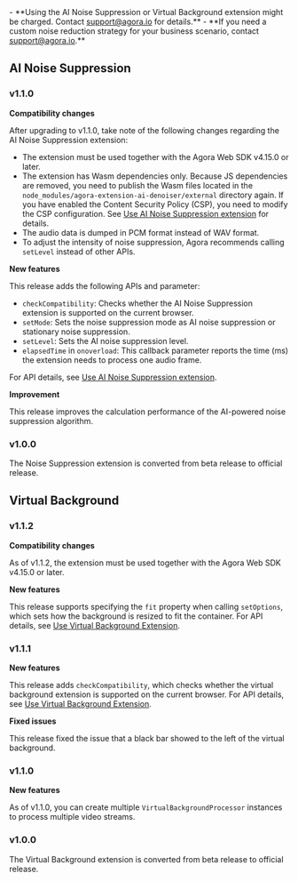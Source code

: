 <PlatformWrapper platform="web">
- **Using the AI Noise Suppression or Virtual Background extension might be charged. Contact <a href="mailto:support@agora.io">support@agora.io</a> for details.**
- **If you need a custom noise reduction strategy for your business scenario, contact <a href="mailto:support@agora.io">support@agora.io</a>.**

## AI Noise Suppression

### v1.1.0

**Compatibility changes**

After upgrading to v1.1.0, take note of the following changes regarding the AI Noise Suppression extension:

- The extension must be used together with the Agora Web SDK v4.15.0 or later.
- The extension has Wasm dependencies only. Because JS dependencies are removed, you need to publish the Wasm files located in the `node_modules/agora-extension-ai-denoiser/external` directory again. If you have enabled the Content Security Policy (CSP), you need to modify the CSP configuration. See [Use AI Noise Suppression extension](/interactive-live-streaming/develop/ai-noise-suppression) for details.
- The audio data is dumped in PCM format instead of WAV format.
- To adjust the intensity of noise suppression, Agora recommends calling `setLevel` instead of other APIs.

**New features**

This release adds the following APIs and parameter:

- `checkCompatibility`: Checks whether the AI Noise Suppression extension is supported on the current browser.
- `setMode`: Sets the noise suppression mode as AI noise suppression or stationary noise suppression.
- `setLevel`: Sets the AI noise suppression level.
- `elapsedTime` in `onoverload`: This callback parameter reports the time (ms) the extension needs to process one audio frame.

For API details, see [Use AI Noise Suppression extension](/interactive-live-streaming/develop/ai-noise-suppression).

**Improvement**

This release improves the calculation performance of the AI-powered noise suppression algorithm.

### v1.0.0

The Noise Suppression extension is converted from beta release to official release.

## Virtual Background

### v1.1.2

**Compatibility changes**

As of v1.1.2, the extension must be used together with the Agora Web SDK v4.15.0 or later.

**New features**

This release supports specifying the `fit`  property when calling `setOptions`, which sets how the background is resized to fit the container. For API details, see [Use Virtual Background Extension](/interactive-live-streaming/develop/virtual-background).

### v1.1.1

**New features**

This release adds `checkCompatibility`, which checks whether the virtual background extension is supported on the current browser. For API details, see [Use Virtual Background Extension](/interactive-live-streaming/develop/virtual-background).

**Fixed issues**

This release fixed the issue that a black bar showed to the left of the virtual background.

### v1.1.0

**New features**

As of v1.1.0, you can create multiple `VirtualBackgroundProcessor` instances to process multiple video streams.

### v1.0.0

The Virtual Background extension is converted from beta release to official release.

</PlatformWrapper>